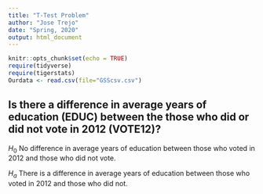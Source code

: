 ```yaml
---
title: "T-Test Problem"
author: "Jose Trejo"
date: "Spring, 2020"
output: html_document
---
```


```r
knitr::opts_chunk$set(echo = TRUE)
require(tidyverse)
require(tigerstats)
Ourdata <- read.csv(file="GSScsv.csv")
```


## Is there a difference in  average years of education (EDUC) between the those who did or did not vote in 2012 (VOTE12)?

$H_0$ No difference in average years of education between those who voted in 2012 and those who did not vote. 

$H_a$ There is a difference in average years of education between those who voted in 2012 and those who did not. 